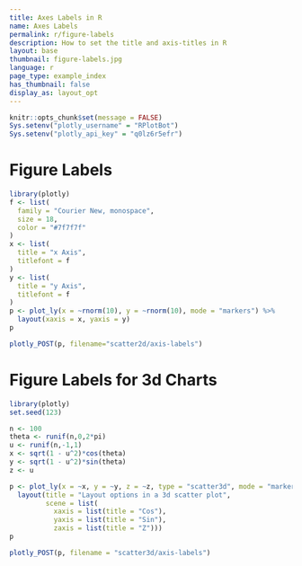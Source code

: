 ```yaml
---
title: Axes Labels in R
name: Axes Labels
permalink: r/figure-labels
description: How to set the title and axis-titles in R
layout: base
thumbnail: figure-labels.jpg
language: r
page_type: example_index
has_thumbnail: false
display_as: layout_opt
---
```


```r
knitr::opts_chunk$set(message = FALSE)
Sys.setenv("plotly_username" = "RPlotBot")
Sys.setenv("plotly_api_key" = "q0lz6r5efr")
```
# Figure Labels
```r

library(plotly)
f <- list(
  family = "Courier New, monospace",
  size = 18,
  color = "#7f7f7f"
)
x <- list(
  title = "x Axis",
  titlefont = f
)
y <- list(
  title = "y Axis",
  titlefont = f
)
p <- plot_ly(x = ~rnorm(10), y = ~rnorm(10), mode = "markers") %>%
  layout(xaxis = x, yaxis = y)
p
```

```r
plotly_POST(p, filename="scatter2d/axis-labels")
```

# Figure Labels for 3d Charts

```r
library(plotly)
set.seed(123)

n <- 100
theta <- runif(n,0,2*pi)
u <- runif(n,-1,1)
x <- sqrt(1 - u^2)*cos(theta)
y <- sqrt(1 - u^2)*sin(theta)
z <- u

p <- plot_ly(x = ~x, y = ~y, z = ~z, type = "scatter3d", mode = "markers", color = ~z) %>% 
  layout(title = "Layout options in a 3d scatter plot",
         scene = list(
           xaxis = list(title = "Cos"), 
           yaxis = list(title = "Sin"), 
           zaxis = list(title = "Z")))
p
```

```r
plotly_POST(p, filename = "scatter3d/axis-labels")
```
